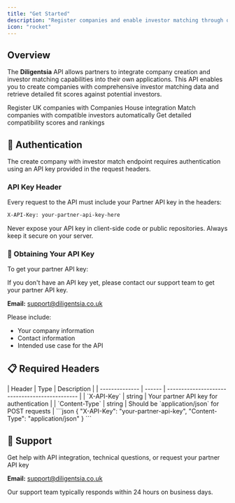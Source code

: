 ```yaml
---
title: "Get Started"
description: "Register companies and enable investor matching through our API"
icon: "rocket"
---
```


## Overview

The **Diligentsia** API allows partners to integrate company creation and investor matching capabilities into their own applications. This API enables you to create companies with comprehensive investor matching data and retrieve detailed fit scores against potential investors.

<CardGroup cols={3}>
  <Card title="Company Registration" icon="building" color="#0285c7">
    Register UK companies with Companies House integration
  </Card>
  <Card title="Investor Matching" icon="handshake" color="#16a34a">
    Match companies with compatible investors automatically
  </Card>
  <Card title="Fit Scoring" icon="chart-line" color="#dc2626">
    Get detailed compatibility scores and rankings
  </Card>
</CardGroup>

## 🔐 Authentication

The create company with investor match endpoint requires authentication using an API key provided in the request headers.

### API Key Header

Every request to the API must include your Partner API key in the headers:

<CodeGroup>

```bash Header Format
X-API-Key: your-partner-api-key-here
```

</CodeGroup>

<Warning>
  Never expose your API key in client-side code or public repositories. Always keep it secure on your server.
</Warning>

### 🔑 Obtaining Your API Key

To get your partner API key:

<Card title="Contact Support" icon="headset" color="#0285c7">
  If you don't have an API key yet, please contact our support team to get your partner API key.

  **Email:** [support@diligentsia.co.uk](mailto:support@diligentsia.com)

  Please include:

  - Your company information
  - Contact information
  - Intended use case for the API
</Card>

## 📋 Required Headers

<Tabs>
  <Tab title="Headers Table">
    | Header         | Type   | Description                                    |
    | -------------- | ------ | ---------------------------------------------- |
    | `X-API-Key`    | string | Your partner API key for authentication        |
    | `Content-Type` | string | Should be `application/json` for POST requests |
  </Tab>
  <Tab title="Example Headers">
    ```json
    {
      "X-API-Key": "your-partner-api-key",
      "Content-Type": "application/json"
    }
    ```
  </Tab>
</Tabs>

## 💬 Support

<Card title="Contact Support" icon="envelope" href="mailto:support@diligentsia.com">
  Get help with API integration, technical questions, or request your partner API key

  **Email:** [support@diligentsia.co.uk](mailto:support@diligentsia.com)

  Our support team typically responds within 24 hours on business days.
</Card>